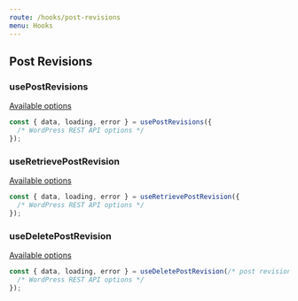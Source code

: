 ```yaml
---
route: /hooks/post-revisions
menu: Hooks
---
```


## Post Revisions

### usePostRevisions

[Available options](https://developer.wordpress.org/rest-api/reference/post-revisions/#list-post-revisions)

```jsx
const { data, loading, error } = usePostRevisions({
  /* WordPress REST API options */
});
```

### useRetrievePostRevision

[Available options](https://developer.wordpress.org/rest-api/reference/post-revisions/#retrieve-a-post-revision)

```jsx
const { data, loading, error } = useRetrievePostRevision({
  /* WordPress REST API options */
});
```

### useDeletePostRevision

[Available options](https://developer.wordpress.org/rest-api/reference/post-revisions/#delete-a-post-revision)

```jsx
const { data, loading, error } = useDeletePostRevision(/* post revision id */, {
  /* WordPress REST API options */
});
```
